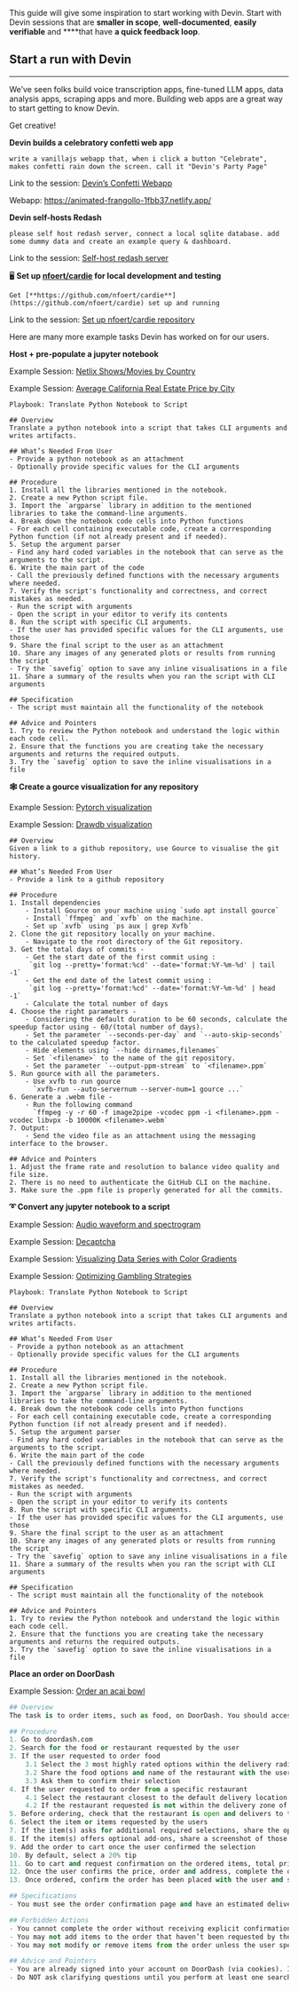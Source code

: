 This guide will give some inspiration to start working with Devin. Start with Devin sessions that are **smaller in scope**, **well-documented**, **easily verifiable** and ****that have **a quick feedback loop**.

## Start a run with Devin

---

We’ve seen folks build voice transcription apps, fine-tuned LLM apps, data analysis apps, scraping apps and more. Building web apps are a great way to start getting to know Devin.

Get creative!

**Devin builds a celebratory confetti web app** 

```
write a vanillajs webapp that, when i click a button "Celebrate", makes confetti rain down the screen. call it "Devin's Party Page"
```

Link to the session: [Devin’s Confetti Webapp](https://preview.devin.ai/devin/ff88b2e131ae4ce48c055d2bc435a838)

Webapp: https://animated-frangollo-1fbb37.netlify.app/

**Devin self-hosts Redash**

```
please self host redash server, connect a local sqlite database. add some dummy data and create an example query & dashboard.
```

Link to the session: [Self-host redash server](https://preview.devin.ai/sessions/675a54a158024b35a0feb8a159ed8273)

🖥️ **Set up [nfoert/cardie](https://github.com/nfoert/cardie) for local development and testing**

```
Get [**https://github.com/nfoert/cardie**](https://github.com/nfoert/cardie) set up and running
```

Link to the session: [Set up nfoert/cardie repository](https://preview.devin.ai/sessions/4d85f7893df3479b9be50ec458cc9684)

Here are many more example tasks Devin has worked on for our users.

**Host + pre-populate a jupyter notebook**

Example Session: [Netlix Shows/Movies by Country](https://preview.devin.ai/devin/4f803558dc1e45ddb489fb93848015ae)

Example Session: [Average California Real Estate Price by City](https://preview.devin.ai/devin/8ee352ce5bdb46fa8b345d7b8db5e1c6)

```
Playbook: Translate Python Notebook to Script

## Overview
Translate a python notebook into a script that takes CLI arguments and writes artifacts.

## What’s Needed From User
- Provide a python notebook as an attachment
- Optionally provide specific values for the CLI arguments

## Procedure
1. Install all the libraries mentioned in the notebook.
2. Create a new Python script file.
3. Import the `argparse` library in addition to the mentioned libraries to take the command-line arguments.
4. Break down the notebook code cells into Python functions
- For each cell containing executable code, create a corresponding Python function (if not already present and if needed).
5. Setup the argument parser
- Find any hard coded variables in the notebook that can serve as the arguments to the script.
6. Write the main part of the code
- Call the previously defined functions with the necessary arguments where needed.
7. Verify the script's functionality and correctness, and correct mistakes as needed.
- Run the script with arguments
- Open the script in your editor to verify its contents
8. Run the script with specific CLI arguments.
- If the user has provided specific values for the CLI arguments, use those
9. Share the final script to the user as an attachment
10. Share any images of any generated plots or results from running the script
- Try the `savefig` option to save any inline visualisations in a file
11. Share a summary of the results when you ran the script with CLI arguments

## Specification
- The script must maintain all the functionality of the notebook

## Advice and Pointers
1. Try to review the Python notebook and understand the logic within each code cell.
2. Ensure that the functions you are creating take the necessary arguments and returns the required outputs.
3. Try the `savefig` option to save the inline visualisations in a file
```

**🕸️ Create a gource visualization for any repository**

Example Session: [Pytorch visualization](https://preview.devin.ai/devin/8fe32e3a349a4842b2d787e5ccac931b)

Example Session: [Drawdb visualization](https://preview.devin.ai/devin/d98c5e3b4bef43c88b395a0862c36d76)

```
## Overview
Given a link to a github repository, use Gource to visualise the git history.

## What’s Needed From User
- Provide a link to a github repository

## Procedure
1. Install dependencies
    - Install Gource on your machine using `sudo apt install gource`
    - Install `ffmpeg` and `xvfb` on the machine.
    - Set up `xvfb` using `ps aux | grep Xvfb`
2. Clone the git repository locally on your machine.
    - Navigate to the root directory of the Git repository.
3. Get the total days of commits -
    - Get the start date of the first commit using :
     `git log --pretty='format:%cd' --date='format:%Y-%m-%d' | tail -1`
    - Get the end date of the latest commit using :
     `git log --pretty='format:%cd' --date='format:%Y-%m-%d' | head -1`
    - Calculate the total number of days
4. Choose the right parameters -
    - Considering the default duration to be 60 seconds, calculate the speedup factor using - 60/(total number of days).
    - Set the parameter `--seconds-per-day` and `--auto-skip-seconds` to the calculated speedup factor.
    - Hide elements using `--hide dirnames,filenames`
    - Set `<filename>` to the name of the git repository.
    - Set the parameter `--output-ppm-stream` to `<filename>.ppm`
5. Run gource with all the parameters.
    - Use xvfb to run gource
      `xvfb-run --auto-servernum --server-num=1 gource ...`
6. Generate a .webm file -
    - Run the following command
      `ffmpeg -y -r 60 -f image2pipe -vcodec ppm -i <filename>.ppm -vcodec libvpx -b 10000K <filename>.webm`
7. Output:
    - Send the video file as an attachment using the messaging interface to the browser.

## Advice and Pointers
1. Adjust the frame rate and resolution to balance video quality and file size.
2. There is no need to authenticate the GitHub CLI on the machine.
3. Make sure the .ppm file is properly generated for all the commits.
```

**➰ Convert any jupyter notebook to a script**

Example Session: [Audio waveform and spectrogram](https://preview.devin.ai/devin/bb9ff93037ed4d5f9690099e5269f285)

Example Session: [Decaptcha](https://preview.devin.ai/devin/a725564c943e4974ae2df16e54b14a5d)

Example Session: [Visualizing Data Series with Color Gradients](https://preview.devin.ai/devin/ce43eb22d1aa48c594b1fd8915ed5130)

Example Session: [Optimizing Gambling Strategies](https://preview.devin.ai/devin/453af5136fea4500a8e3956e2644a8a8)

```
Playbook: Translate Python Notebook to Script

## Overview
Translate a python notebook into a script that takes CLI arguments and writes artifacts.

## What’s Needed From User
- Provide a python notebook as an attachment
- Optionally provide specific values for the CLI arguments

## Procedure
1. Install all the libraries mentioned in the notebook.
2. Create a new Python script file.
3. Import the `argparse` library in addition to the mentioned libraries to take the command-line arguments.
4. Break down the notebook code cells into Python functions
- For each cell containing executable code, create a corresponding Python function (if not already present and if needed).
5. Setup the argument parser
- Find any hard coded variables in the notebook that can serve as the arguments to the script.
6. Write the main part of the code
- Call the previously defined functions with the necessary arguments where needed.
7. Verify the script's functionality and correctness, and correct mistakes as needed.
- Run the script with arguments
- Open the script in your editor to verify its contents
8. Run the script with specific CLI arguments.
- If the user has provided specific values for the CLI arguments, use those
9. Share the final script to the user as an attachment
10. Share any images of any generated plots or results from running the script
- Try the `savefig` option to save any inline visualisations in a file
11. Share a summary of the results when you ran the script with CLI arguments

## Specification
- The script must maintain all the functionality of the notebook

## Advice and Pointers
1. Try to review the Python notebook and understand the logic within each code cell.
2. Ensure that the functions you are creating take the necessary arguments and returns the required outputs.
3. Try the `savefig` option to save the inline visualisations in a file
```

**Place an order on DoorDash**

Example Session: [Order an acai bowl](https://preview.devin.ai/devin/5893f431e6af4b19b1cb3fa6efbafc14) 

```python
## Overview
The task is to order items, such as food, on DoorDash. You should access your DoorDash account, search the requested restaurant or item to order, select the items for the order, and confirm the order with the user who started the session.

## Procedure
1. Go to doordash.com 
2. Search for the food or restaurant requested by the user
3. If the user requested to order food
	3.1 Select the 3 most highly rated options within the delivery radius
	3.2 Share the food options and name of the restaurant with the user
	3.3 Ask them to confirm their selection
4. If the user requested to order from a specific restaurant
	4.1 Select the restaurant closest to the default delivery location
	4.2 If the restaurant requested is not within the delivery zone of the default delivery address, let the user know and ask for an alternative restaurant 
5. Before ordering, check that the restaurant is open and delivers to the default delivery address on the DoorDash account
6. Select the item or items requested by the users
7. If the item(s) asks for additional required selections, share the options with the user and ask them to decide
8. If the item(s) offers optional add-ons, share a screenshot of those options with the user and ask them if they’d like to add anything else to their order
9. Add the order to cart once the user confirmed the selection
10. By default, select a 20% tip
11. Go to cart and request confirmation on the ordered items, total price and delivery address from the user
12. Once the user confirms the price, order and address, complete the order
13. Once ordered, confirm the order has been placed with the user and share an estimated delivery time

## Specifications
- You must see the order confirmation page and have an estimated delivery time in order to complete the task

## Forbidden Actions
- You cannot complete the order without receiving explicit confirmation from the user
- You may not add items to the order that haven’t been requested by the user
- You may not modify or remove items from the order unless the user specifically requests it 

## Advice and Pointers
- You are already signed into your account on DoorDash (via cookies). If not, you can use the DoorDash cookies saved in Secrets.
- Do NOT ask clarifying questions until you perform at least one search for a relevant item.

```
